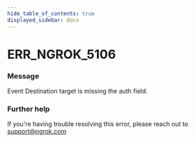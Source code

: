 ```yaml
---
hide_table_of_contents: true
displayed_sidebar: docs
---
```



# ERR_NGROK_5106

### Message

Event Destination target is missing the auth field.

### Further help

If you're having trouble resolving this error, please reach out to [support@ngrok.com](mailto:support@ngrok.com?subject=Help%20with%20ERR_NGROK_5106)

<ErrorDetails error="err_ngrok_5106" />
